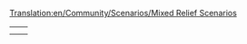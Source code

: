 [[Translation:en/Community/Scenarios/Mixed Relief Scenarios]]
{{en/Community/Scenarios/Scenarios by relief}}

{|
|-
|style="border:none;background:white"|
{{en/Italy}}

|style="border:none;background:white"|
{{en/Kloof}}

|-
|style="border:none;background:white"|
{{en/Europe}}

|}